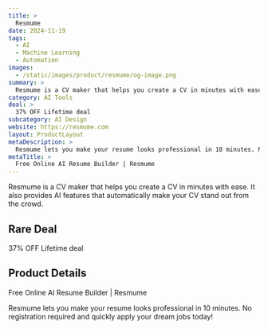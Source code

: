 ```yaml
---
title: >
  Resmume
date: 2024-11-19
tags:
  - AI
  - Machine Learning
  - Automation
images:
  - /static/images/product/resmume/og-image.png
summary: >
  Resmume is a CV maker that helps you create a CV in minutes with ease. It also provides AI features that automatically make your CV stand out from the crowd.
category: AI Tools
deal: >
  37% OFF Lifetime deal
subcategory: AI Design
website: https://resmume.com
layout: ProductLayout
metaDescription: >
  Resmume lets you make your resume looks professional in 10 minutes. No registration required and quickly apply your dream jobs today!
metaTitle: >
  Free Online AI Resume Builder | Resmume
---
```

Resmume is a CV maker that helps you create a CV in minutes with ease. It also provides AI features that automatically make your CV stand out from the crowd.

## Rare Deal

37% OFF Lifetime deal

## Product Details
Free Online AI Resume Builder | Resmume

Resmume lets you make your resume looks professional in 10 minutes. No registration required and quickly apply your dream jobs today!
